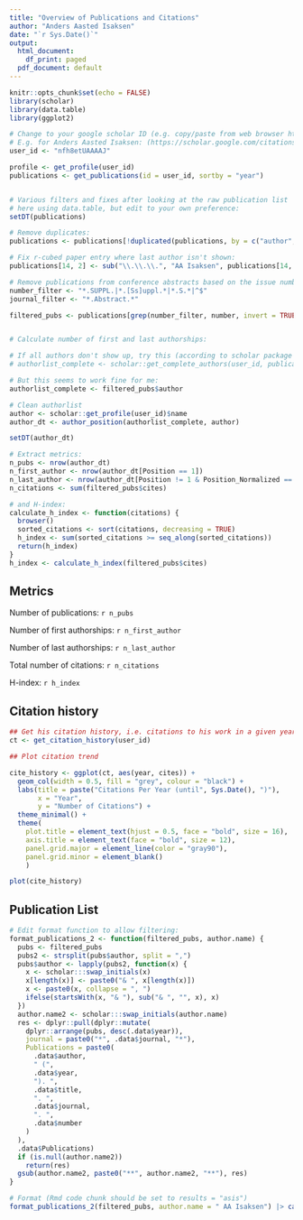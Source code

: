 ```yaml
---
title: "Overview of Publications and Citations"
author: "Anders Aasted Isaksen"
date: "`r Sys.Date()`"
output:
  html_document:
    df_print: paged
  pdf_document: default
---
```


```r
knitr::opts_chunk$set(echo = FALSE)
library(scholar)
library(data.table)
library(ggplot2)
```

```r

# Change to your google scholar ID (e.g. copy/paste from web browser https://scholar.google.com/citations?user="YOUR ID HERE"&blabla)
# E.g. for Anders Aasted Isaksen: (https://scholar.google.com/citations?user=nfh8etUAAAAJ)
user_id <- "nfh8etUAAAAJ"

profile <- get_profile(user_id)
publications <- get_publications(id = user_id, sortby = "year")


# Various filters and fixes after looking at the raw publication list
# here using data.table, but edit to your own preference:
setDT(publications)

# Remove duplicates:
publications <- publications[!duplicated(publications, by = c("author", "year"))]

# Fix r-cubed paper entry where last author isn't shown:
publications[14, 2] <- sub("\\.\\.\\.", "AA Isaksen", publications[14, 2])

# Remove publications from conference abstracts based on the issue numbers and journal names:
number_filter <- "*.SUPPL.|*.[Ss]uppl.*|*.S.*|^$"
journal_filter <- "*.Abstract.*"

filtered_pubs <- publications[grep(number_filter, number, invert = TRUE)][grep(journal_filter, journal, invert = TRUE)]


# Calculate number of first and last authorships:

# If all authors don't show up, try this (according to scholar package documentation):
# authorlist_complete <- scholar::get_complete_authors(user_id, publications[grep(gscholar_filter, number, invert = TRUE)]$pubid)

# But this seems to work fine for me:
authorlist_complete <- filtered_pubs$author

# Clean authorlist
author <- scholar::get_profile(user_id)$name
author_dt <- author_position(authorlist_complete, author)

setDT(author_dt)

# Extract metrics:
n_pubs <- nrow(author_dt)
n_first_author <- nrow(author_dt[Position == 1])
n_last_author <- nrow(author_dt[Position != 1 & Position_Normalized == 1])
n_citations <- sum(filtered_pubs$cites)

# and H-index:
calculate_h_index <- function(citations) {
  browser()
  sorted_citations <- sort(citations, decreasing = TRUE)
  h_index <- sum(sorted_citations >= seq_along(sorted_citations))
  return(h_index)
}
h_index <- calculate_h_index(filtered_pubs$cites)

```

## Metrics

Number of publications: `r n_pubs`

Number of first authorships: `r n_first_author`

Number of last authorships: `r n_last_author`

Total number of citations: `r n_citations`

H-index: `r h_index`

## Citation history

```r

## Get his citation history, i.e. citations to his work in a given year
ct <- get_citation_history(user_id)

## Plot citation trend

cite_history <- ggplot(ct, aes(year, cites)) +
  geom_col(width = 0.5, fill = "grey", colour = "black") +
  labs(title = paste("Citations Per Year (until", Sys.Date(), ")"),
       x = "Year",
       y = "Number of Citations") +
  theme_minimal() +
  theme(
    plot.title = element_text(hjust = 0.5, face = "bold", size = 16),
    axis.title = element_text(face = "bold", size = 12),
    panel.grid.major = element_line(color = "gray90"),
    panel.grid.minor = element_blank()
    )

plot(cite_history)
```

## Publication List

```r

# Edit format function to allow filtering:
format_publications_2 <- function(filtered_pubs, author.name) {
  pubs <- filtered_pubs
  pubs2 <- strsplit(pubs$author, split = ",")
  pubs$author <- lapply(pubs2, function(x) {
    x <- scholar:::swap_initials(x)
    x[length(x)] <- paste0("& ", x[length(x)])
    x <- paste0(x, collapse = ", ")
    ifelse(startsWith(x, "& "), sub("& ", "", x), x)
  })
  author.name2 <- scholar:::swap_initials(author.name)
  res <- dplyr::pull(dplyr::mutate(
    dplyr::arrange(pubs, desc(.data$year)),
    journal = paste0("*", .data$journal, "*"),
    Publications = paste0(
      .data$author,
      " (",
      .data$year,
      "). ",
      .data$title,
      ". ",
      .data$journal,
      ". ",
      .data$number
    )
  ),
  .data$Publications)
  if (is.null(author.name2))
    return(res)
  gsub(author.name2, paste0("**", author.name2, "**"), res)
}

# Format (Rmd code chunk should be set to results = "asis")
format_publications_2(filtered_pubs, author.name = " AA Isaksen") |> cat(sep = '\n\n')
```
